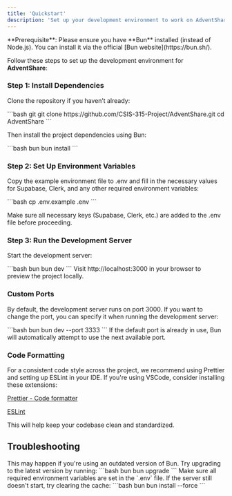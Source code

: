 ```yaml
---
title: 'Quickstart'
description: 'Set up your development environment to work on AdventShare'
---
```


<Info>
  **Prerequisite**: Please ensure you have **Bun** installed (instead of Node.js). You can install it via the official [Bun website](https://bun.sh/).
</Info>

Follow these steps to set up the development environment for **AdventShare**:

### Step 1: Install Dependencies

Clone the repository if you haven’t already:

<CodeGroup>
```bash git
git clone https://github.com/CSIS-315-Project/AdventShare.git
cd AdventShare
```
</CodeGroup>

Then install the project dependencies using Bun:

<CodeGroup>
```bash bun
bun install
```
</CodeGroup>

### Step 2: Set Up Environment Variables
Copy the example environment file to .env and fill in the necessary values for Supabase, Clerk, and any other required environment variables:

<CodeGroup>
```bash 
 cp .env.example .env
```
</CodeGroup>

Make sure all necessary keys (Supabase, Clerk, etc.) are added to the .env file before proceeding.

### Step 3: Run the Development Server
Start the development server:

<CodeGroup>
```bash bun
bun dev
```
</CodeGroup>
Visit http://localhost:3000 in your browser to preview the project locally.

### Custom Ports
By default, the development server runs on port 3000. If you want to change the port, you can specify it when running the development server:

<CodeGroup> 
```bash bun
bun dev --port 3333 
``` 
</CodeGroup>
If the default port is already in use, Bun will automatically attempt to use the next available port.


### Code Formatting
For a consistent code style across the project, we recommend using Prettier and setting up ESLint in your IDE. If you're using VSCode, consider installing these extensions:

[Prettier - Code formatter](https://marketplace.visualstudio.com/items?itemName=esbenp.prettier-vscode)

[ESLint](https://marketplace.visualstudio.com/items?itemName=dbaeumer.vscode-eslint)

This will help keep your codebase clean and standardized.

## Troubleshooting

<AccordionGroup>
  <Accordion title="Error: Could not install dependencies using Bun">
    This may happen if you're using an outdated version of Bun. Try upgrading to the latest version by running:
    <CodeGroup>
      ```bash bun
      bun upgrade
      ```
    </CodeGroup>
  </Accordion>

  <Accordion title="Issue: Development server not starting">
    Make sure all required environment variables are set in the `.env` file. If the server still doesn't start, try clearing the cache:
    <CodeGroup>
      ```bash bun
      bun install --force
      ```
    </CodeGroup>
  </Accordion>
</AccordionGroup>
